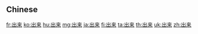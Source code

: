 {{also|出來}}
==Chinese==
{{zh-see|出來}}

[[fr:出来]]
[[ko:出来]]
[[hu:出来]]
[[mg:出来]]
[[ja:出来]]
[[fi:出来]]
[[ta:出来]]
[[th:出来]]
[[uk:出来]]
[[zh:出来]]
